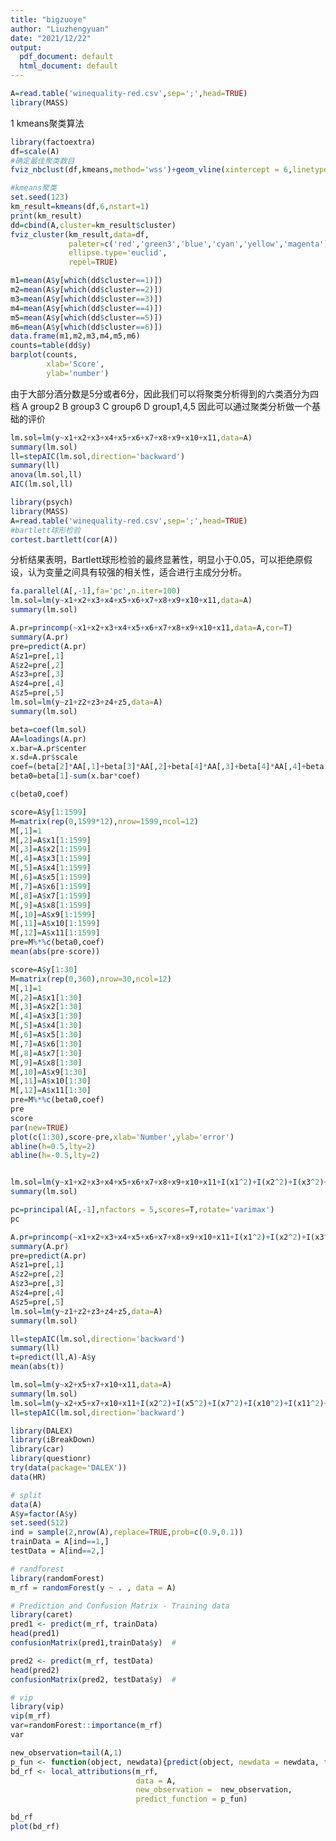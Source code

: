 ---
title: "bigzuoye"
author: "Liuzhengyuan"
date: "2021/12/22"
output:
  pdf_document: default
  html_document: default
---

```{r}
A=read.table('winequality-red.csv',sep=';',head=TRUE)
library(MASS)

```
1 kmeans聚类算法
```{r}
library(factoextra)
df=scale(A)
#确定最佳聚类数目
fviz_nbclust(df,kmeans,method='wss')+geom_vline(xintercept = 6,linetype=2)
```

```{r}
#kmeans聚类
set.seed(123)
km_result=kmeans(df,6,nstart=1)
print(km_result)
dd=cbind(A,cluster=km_result$cluster)
fviz_cluster(km_result,data=df,
             paleter=c('red','green3','blue','cyan','yellow','magenta'),
             ellipse.type='euclid',
             repel=TRUE)
```


```{r}
m1=mean(A$y[which(dd$cluster==1)])
m2=mean(A$y[which(dd$cluster==2)])
m3=mean(A$y[which(dd$cluster==3)])
m4=mean(A$y[which(dd$cluster==4)])
m5=mean(A$y[which(dd$cluster==5)])
m6=mean(A$y[which(dd$cluster==6)])
data.frame(m1,m2,m3,m4,m5,m6)
counts=table(dd$y)
barplot(counts,
        xlab='Score',
        ylab='number')
``` 
由于大部分酒分数是5分或者6分，因此我们可以将聚类分析得到的六类酒分为四档
A group2
B group3
C group6
D group1,4,5
因此可以通过聚类分析做一个基础的评价

```{r}
lm.sol=lm(y~x1+x2+x3+x4+x5+x6+x7+x8+x9+x10+x11,data=A)
summary(lm.sol)
ll=stepAIC(lm.sol,direction='backward')
summary(ll)
anova(lm.sol,ll)
AIC(lm.sol,ll)
```



```{r}
library(psych)
library(MASS)
A=read.table('winequality-red.csv',sep=';',head=TRUE)
#bartlett球形检验
cortest.bartlett(cor(A))
```
分析结果表明，Bartlett球形检验的最终显著性，明显小于0.05，可以拒绝原假设，认为变量之间具有较强的相关性，适合进行主成分分析。
```{r}
fa.parallel(A[,-1],fa='pc',n.iter=100)
lm.sol=lm(y~x1+x2+x3+x4+x5+x6+x7+x8+x9+x10+x11,data=A)
summary(lm.sol)

```


```{r}
A.pr=princomp(~x1+x2+x3+x4+x5+x6+x7+x8+x9+x10+x11,data=A,cor=T)
summary(A.pr)
pre=predict(A.pr)
A$z1=pre[,1]
A$z2=pre[,2]
A$z3=pre[,3]
A$z4=pre[,4]
A$z5=pre[,5]
lm.sol=lm(y~z1+z2+z3+z4+z5,data=A)
summary(lm.sol)
```


```{r}

beta=coef(lm.sol)
AA=loadings(A.pr)
x.bar=A.pr$center
x.sd=A.pr$scale
coef=(beta[2]*AA[,1]+beta[3]*AA[,2]+beta[4]*AA[,3]+beta[4]*AA[,4]+beta[6]*AA[,5])/x.sd
beta0=beta[1]-sum(x.bar*coef)

c(beta0,coef)
```

```{r}
score=A$y[1:1599]
M=matrix(rep(0,1599*12),nrow=1599,ncol=12)
M[,1]=1
M[,2]=A$x1[1:1599]
M[,3]=A$x2[1:1599]
M[,4]=A$x3[1:1599]
M[,5]=A$x4[1:1599]
M[,6]=A$x5[1:1599]
M[,7]=A$x6[1:1599]
M[,8]=A$x7[1:1599]
M[,9]=A$x8[1:1599]
M[,10]=A$x9[1:1599]
M[,11]=A$x10[1:1599]
M[,12]=A$x11[1:1599]
pre=M%*%c(beta0,coef)
mean(abs(pre-score))


```

```{r}
score=A$y[1:30]
M=matrix(rep(0,360),nrow=30,ncol=12)
M[,1]=1
M[,2]=A$x1[1:30]
M[,3]=A$x2[1:30]
M[,4]=A$x3[1:30]
M[,5]=A$x4[1:30]
M[,6]=A$x5[1:30]
M[,7]=A$x6[1:30]
M[,8]=A$x7[1:30]
M[,9]=A$x8[1:30]
M[,10]=A$x9[1:30]
M[,11]=A$x10[1:30]
M[,12]=A$x11[1:30]
pre=M%*%c(beta0,coef)
pre
score
par(new=TRUE)
plot(c(1:30),score-pre,xlab='Number',ylab='error')
abline(h=0.5,lty=2)
abline(h=-0.5,lty=2)
```

```{r}

```



```{r}
lm.sol=lm(y~x1+x2+x3+x4+x5+x6+x7+x8+x9+x10+x11+I(x1^2)+I(x2^2)+I(x3^2)+I(x4^2)+I(x5^2)+I(x6^2)+I(x7^2)+I(x8^2)+I(x9^2)+I(x10^2)+I(x11^2)+I(x1*x2)+I(x1*x3)+I(x1*x4)+I(x1*x5)+I(x1*x6)+I(x1*x7)+I(x1*x8)+I(x1*x9)+I(x1*x10)+I(x1*x11)+I(x2*x3)+I(x2*x4)+I(x2*x5)+I(x2*x6)+I(x2*x7)+I(x2*x8)+I(x2*x9)+I(x2*x10)+I(x2*x11)+I(x3*x4)+I(x3*x5)+I(x3*x6)+I(x3*x7)+I(x3*x8)+I(x3*x9)+I(x3*x10)+I(x3*x11)+I(x4*x5)+I(x4*x6)+I(x4*x7)+I(x4*x8)+I(x4*x9)+I(x4*x10)+I(x4*x11)+I(x5*x6)+I(x5*x7)+I(x5*x8)+I(x5*x9)+I(x5*x10)+I(x5*x11)+I(x6*x7)+I(x6*x8)+I(x6*x9)+I(x6*x10)+I(x6*x11)+I(x7*x8)+I(x7*x9)+I(x7*x10)+I(x7*x11)+I(x8*x9)+I(x8*x10)+I(x8*x11)+I(x9*x10)+I(x9*x11)+I(x10*x11),data=A)
summary(lm.sol)
```

```{r}
pc=principal(A[,-1],nfactors = 5,scores=T,rotate='varimax')
pc
```

```{r}
A.pr=princomp(~x1+x2+x3+x4+x5+x6+x7+x8+x9+x10+x11+I(x1^2)+I(x2^2)+I(x3^2)+I(x4^2)+I(x5^2)+I(x6^2)+I(x7^2)+I(x8^2)+I(x9^2)+I(x10^2)+I(x11^2)+I(x1*x2)+I(x1*x3)+I(x1*x4)+I(x1*x5)+I(x1*x6)+I(x1*x7)+I(x1*x8)+I(x1*x9)+I(x1*x10)+I(x1*x11)+I(x2*x3)+I(x2*x4)+I(x2*x5)+I(x2*x6)+I(x2*x7)+I(x2*x8)+I(x2*x9)+I(x2*x10)+I(x2*x11)+I(x3*x4)+I(x3*x5)+I(x3*x6)+I(x3*x7)+I(x3*x8)+I(x3*x9)+I(x3*x10)+I(x3*x11)+I(x4*x5)+I(x4*x6)+I(x4*x7)+I(x4*x8)+I(x4*x9)+I(x4*x10)+I(x4*x11)+I(x5*x6)+I(x5*x7)+I(x5*x8)+I(x5*x9)+I(x5*x10)+I(x5*x11)+I(x6*x7)+I(x6*x8)+I(x6*x9)+I(x6*x10)+I(x6*x11)+I(x7*x8)+I(x7*x9)+I(x7*x10)+I(x7*x11)+I(x8*x9)+I(x8*x10)+I(x8*x11)+I(x9*x10)+I(x9*x11)+I(x10*x11),data=A,cor=T)
summary(A.pr)
pre=predict(A.pr)
A$z1=pre[,1]
A$z2=pre[,2]
A$z3=pre[,3]
A$z4=pre[,4]
A$z5=pre[,5]
lm.sol=lm(y~z1+z2+z3+z4+z5,data=A)
summary(lm.sol)
```


```{r}
ll=stepAIC(lm.sol,direction='backward')
summary(ll)
t=predict(ll,A)-A$y
mean(abs(t))
```


```{r}
lm.sol=lm(y~x2+x5+x7+x10+x11,data=A)
summary(lm.sol)
lm.sol=lm(y~x2+x5+x7+x10+x11+I(x2^2)+I(x5^2)+I(x7^2)+I(x10^2)+I(x11^2)+I(x2*x5)+I(x2*x7)+I(x2*x10)+I(x2*x11)+I(x5*x7)+I(x5*x10)+I(x5*x11)+I(x7*x10)+I(x7*x11)+I(x10*x11),data=A)
ll=stepAIC(lm.sol,direction='backward')
```


```{r}
library(DALEX)
library(iBreakDown)
library(car)
library(questionr)
try(data(package='DALEX'))
data(HR)
```


```{r}
# split
data(A)
A$y=factor(A$y)
set.seed(512)
ind = sample(2,nrow(A),replace=TRUE,prob=c(0.9,0.1))
trainData = A[ind==1,]
testData = A[ind==2,]

# randforest
library(randomForest)
m_rf = randomForest(y ~ . , data = A)
```

```{r}
# Prediction and Confusion Matrix - Training data 
library(caret)
pred1 <- predict(m_rf, trainData)
head(pred1)
confusionMatrix(pred1,trainData$y)  #

pred2 <- predict(m_rf, testData)
head(pred2)
confusionMatrix(pred2, testData$y)  #


```
```{r}
# vip
library(vip)
vip(m_rf)
var=randomForest::importance(m_rf)
var
```
```{r}
new_observation=tail(A,1)
p_fun <- function(object, newdata){predict(object, newdata = newdata, type = "prob")}
bd_rf <- local_attributions(m_rf,
                            data = A,
                            new_observation =  new_observation,
                            predict_function = p_fun)

bd_rf
plot(bd_rf)
```